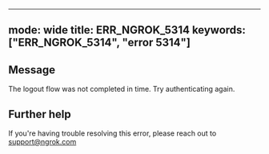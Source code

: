 
---
mode: wide
title: ERR_NGROK_5314
keywords: ["ERR_NGROK_5314", "error 5314"]
---

## Message
The logout flow was not completed in time. Try authenticating again.




## Further help
If you're having trouble resolving this error, please reach out to [support@ngrok.com](mailto:support@ngrok.com?subject=Help%20with%20ERR_NGROK_5314)

